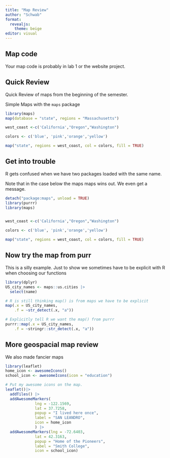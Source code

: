 ```yaml
---
title: "Map Review"
author: "Schwab"
format: 
  revealjs:
    theme: beige
editor: visual
---
```


## Map code

Your map code is probably in lab 1 or the website project.

## Quick Review

Quick Review of maps from the beginning of the semester.

Simple Maps with the `maps` package

```r
library(maps)
map(database = "state", regions = "Massachusetts")
```

```r
west_coast <-c('California',"Oregon","Washington")

colors <- c('blue', 'pink','orange','yellow')

map("state", regions = west_coast, col = colors, fill = TRUE)
```

## Get into trouble

R gets confused when we have two packages loaded with the same name.

Note that in the case below the maps maps wins out. We even get a message.

```r
detach("package:maps", unload = TRUE)
library(purrr)
library(maps)


west_coast <-c('California',"Oregon","Washington")

colors <- c('blue', 'pink','orange','yellow')

map("state", regions = west_coast, col = colors, fill = TRUE)

```

## Now try the map from purr

This is a silly example. Just to show we sometimes have to be explicit with R when choosing our functions

```r
library(dplyr)
US_city_names <- maps::us.cities |> 
  select(name)

# R is still thinking map() is from maps we have to be explicit
map(.x = US_city_names,
    .f = ~str_detect(.x, "a"))

# Explicitly tell R we want the map() from purrr
purrr::map(.x = US_city_names,
    .f = ~stringr::str_detect(.x, "a"))

```

## More geospacial map review

We also made fancier maps

```r
library(leaflet)
home_icon <- awesomeIcons()
school_icon <- awesomeIcons(icon = "education")

# Put my awesome icons on the map. 
leaflet()|>
  addTiles() |>
  addAwesomeMarkers(
             lng = -122.1569,
             lat = 37.7258,
             popup = "I lived here once",
             label = "SAN LEANDRO",
             icon = home_icon
             ) |>
  addAwesomeMarkers(lng = -72.6403,
             lat = 42.3163,
             popup = "Home of the Pioneers",
             label = "Smith College",
             icon = school_icon)
```
